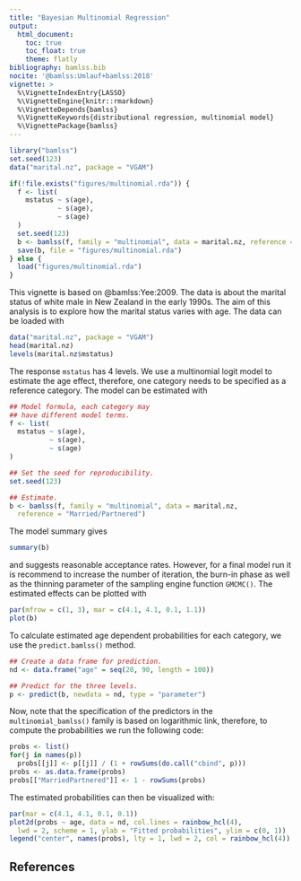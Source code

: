 ```yaml
---
title: "Bayesian Multinomial Regression"
output:
  html_document:
    toc: true
    toc_float: true
    theme: flatly
bibliography: bamlss.bib
nocite: '@bamlss:Umlauf+bamlss:2018'
vignette: >
  %\VignetteIndexEntry{LASSO}
  %\VignetteEngine{knitr::rmarkdown}
  %\VignetteDepends{bamlss}
  %\VignetteKeywords{distributional regression, multinomial model}
  %\VignettePackage{bamlss}
---
```


```r
library("bamlss")
set.seed(123)
data("marital.nz", package = "VGAM")

if(!file.exists("figures/multinomial.rda")) {
  f <- list(
    mstatus ~ s(age),
            ~ s(age),
            ~ s(age)
  )
  set.seed(123)
  b <- bamlss(f, family = "multinomial", data = marital.nz, reference = "Married/Partnered")
  save(b, file = "figures/multinomial.rda")
} else {
  load("figures/multinomial.rda")
}
```

This vignette is based on @bamlss:Yee:2009. The data is about the marital status of white male
in New Zealand in the early 1990s. The aim of this analysis is to explore how the marital status
varies with age. The data can be loaded with
```r
data("marital.nz", package = "VGAM")
head(marital.nz)
levels(marital.nz$mstatus)
```
The response `mstatus` has 4 levels. We use a multinomial logit model to estimate the age effect,
therefore, one category needs to be specified as a reference category. The model can be
estimated with
```r
## Model formula, each category may
## have different model terms.
f <- list(
  mstatus ~ s(age),
          ~ s(age),
          ~ s(age)
)

## Set the seed for reproducibility.
set.seed(123)

## Estimate.
b <- bamlss(f, family = "multinomial", data = marital.nz,
  reference = "Married/Partnered")
```
The model summary gives
```r
summary(b)
```
and suggests reasonable acceptance rates. However, for a final model run it is recommend to
increase the number of iteration, the burn-in phase as well as the thinning parameter of the
sampling engine function `GMCMC()`. The estimated effects can be plotted with
```r
par(mfrow = c(1, 3), mar = c(4.1, 4.1, 0.1, 1.1))
plot(b)
```
To calculate estimated age dependent probabilities for each category, we use the `predict.bamlss()`
method.
```r
## Create a data frame for prediction.
nd <- data.frame("age" = seq(20, 90, length = 100))

## Predict for the three levels.
p <- predict(b, newdata = nd, type = "parameter")
```
Now, note that the specification of the predictors in the `multinomial_bamlss()` family
is based on logarithmic link, therefore, to compute the probabilities we run the
following code:
```r
probs <- list()
for(j in names(p))
  probs[[j]] <- p[[j]] / (1 + rowSums(do.call("cbind", p)))
probs <- as.data.frame(probs)
probs[["MarriedPartnered"]] <- 1 - rowSums(probs)
```
The estimated probabilities can then be visualized with:
```r
par(mar = c(4.1, 4.1, 0.1, 0.1))
plot2d(probs ~ age, data = nd, col.lines = rainbow_hcl(4),
  lwd = 2, scheme = 1, ylab = "Fitted probabilities", ylim = c(0, 1))
legend("center", names(probs), lty = 1, lwd = 2, col = rainbow_hcl(4))
```

## References

